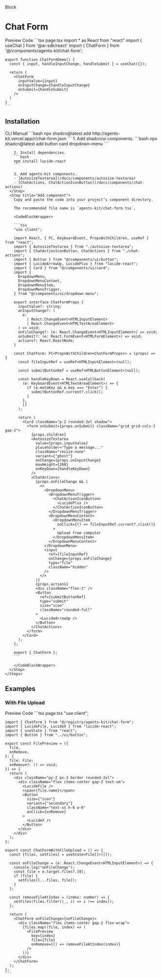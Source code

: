 

<Label>Block</Label>

# Chat Form

<Tabs defaultValue="preview" className="w-full not-prose">
  <TabsList>
    <TabsTrigger value="preview">Preview</TabsTrigger>
    <TabsTrigger value="code">Code</TabsTrigger>
  </TabsList>
  <TabsContent value="preview">
    <Card className="w-full p-8 items-center">
      <ChatForm />
    </Card>
  </TabsContent>
  <TabsContent value="code">
    ```tsx page.tsx
    import * as React from "react"
    import { useChat } from '@ai-sdk/react'
    import { ChatForm } from '@/components/agents-kit/chat-form';

    export function ChatFormDemo() {
      const { input, handleInputChange, handleSubmit } = useChat({});

      return (
        <ChatForm 
          inputValue={input} 
          onInputChange={handleInputChange} 
          onSubmit={handleSubmit} 
        />
      )
    }
    ```
  </TabsContent>
</Tabs>


## Installation

<Tabs defaultValue="cli" className="w-full">
  <TabsList>
    <TabsTrigger value="cli">CLI</TabsTrigger>
    <TabsTrigger value="manual">Manual</TabsTrigger>
  </TabsList>
  <TabsContent value="cli">
    ```bash
    npx shadcn@latest add http://agents-kit.vercel.app/r/chat-form.json
    ```
  </TabsContent>
  <TabsContent value="manual">
    <Steps>
      <Step title='Install dependencies'>
        1. Add shadcn/ui components.
        ```bash
        npx shadcn@latest add button card dropdown-menu
        ```

        2. Install dependencies.
        ```bash
        npm install lucide-react
        ```

        3. Add agents-kit components.
        - [AutosizeTextarea](/docs/components/autosize-textarea)
        - [ChatActions, ChatActionIconButton](/docs/components/chat-actions)
      </Step>
      <Step title="Add component">
        Copy and paste the code into your project’s component directory.

        The recommended file name is `agents-kit/chat-form.tsx`.
        
        <CodeBlockWrapper>

        ```tsx
        "use client";

        import React, { FC, KeyboardEvent, PropsWithChildren, useRef } from "react";
        import { AutosizeTextarea } from "./autosize-textarea";
        import { ChatActionIconButton, ChatActions } from "./chat-actions";
        import { Button } from "@/components/ui/button";
        import { LucideArrowUp, LucidePlus } from "lucide-react";
        import { Card } from "@/components/ui/card";
        import {
          DropdownMenu,
          DropdownMenuContent,
          DropdownMenuItem,
          DropdownMenuTrigger,
        } from "@/components/ui/dropdown-menu";

        export interface ChatFormProps {
          inputValue?: string;
          onInputChange?: (
            e:
              | React.ChangeEvent<HTMLInputElement>
              | React.ChangeEvent<HTMLTextAreaElement>
          ) => void;
          onFileChange?: (e: React.ChangeEvent<HTMLInputElement>) => void;
          onSubmit?: (e: React.FormEvent<HTMLFormElement>) => void;
          actions?: React.ReactNode;
        }

        const ChatForm: FC<PropsWithChildren<ChatFormProps>> = (props) => {
          const fileInputRef = useRef<HTMLInputElement>(null);

          const submitButtonRef = useRef<HTMLButtonElement>(null);

          const handleKeyDown = React.useCallback(
            (e: KeyboardEvent<HTMLTextAreaElement>) => {
              if (e.metaKey && e.key === "Enter") {
                submitButtonRef.current?.click();
              }
            },
            []
          );

          return (
            <Card className="p-2 rounded-3xl shadow">
              <form onSubmit={props.onSubmit} className="grid grid-cols-1 gap-2">
                {props.children}
                <AutosizeTextarea
                  value={props.inputValue}
                  placeholder="Type a message..."
                  className="resize-none"
                  variant={"ghost"}
                  onChange={props.onInputChange}
                  maxHeight={260}
                  onKeyDown={handleKeyDown}
                />
                <ChatActions>
                  {props.onFileChange && (
                    <>
                      <DropdownMenu>
                        <DropdownMenuTrigger>
                          <ChatActionIconButton>
                            <LucidePlus />
                          </ChatActionIconButton>
                        </DropdownMenuTrigger>
                        <DropdownMenuContent>
                          <DropdownMenuItem
                            onClick={() => fileInputRef.current?.click()}
                          >
                            Upload from computer
                          </DropdownMenuItem>
                        </DropdownMenuContent>
                      </DropdownMenu>
                      <input
                        ref={fileInputRef}
                        onChange={props.onFileChange}
                        type="file"
                        className="hidden"
                      />
                    </>
                  )}
                  {props.actions}
                  <div className="flex-1" />
                  <Button
                    ref={submitButtonRef}
                    type="submit"
                    size="icon"
                    className="rounded-full"
                  >
                    <LucideArrowUp />
                  </Button>
                </ChatActions>
              </form>
            </Card>
          );
        };

        export { ChatForm };
        ```

        </CodeBlockWrapper>
      </Step>
    </Steps>
  </TabsContent>
</Tabs>

## Examples

### With File Upload


<Tabs defaultValue="preview" className="w-full">
  <TabsList>
    <TabsTrigger value="preview">Preview</TabsTrigger>
    <TabsTrigger value="code">Code</TabsTrigger>
  </TabsList>
  <TabsContent value="preview">
    <Card className="w-full p-8 items-center">
      <ChatFormWithFileUpload />
    </Card>
  </TabsContent>
  <TabsContent value="code">
    ```tsx page.tsx
    "use client";

    import { ChatForm } from "@/registry/agents-kit/chat-form";
    import { LucideFile, LucideX } from "lucide-react";
    import { useState } from "react";
    import { Button } from "../ui/button";

    export const FilePreview = ({
      file,
      onRemove,
    }: {
      file: File;
      onRemove?: () => void;
    }) => {
      return (
        <div className="py-2 px-3 border rounded-2xl">
          <div className="flex items-center gap-2 text-sm">
            <LucideFile />
            <span>{file.name}</span>
            <Button
              size={"icon"}
              variant={"secondary"}
              className="text-xs h-6 w-6"
              onClick={onRemove}
            >
              <LucideX />
            </Button>
          </div>
        </div>
      );
    };

    export const ChatFormWithFileUpload = () => {
      const [files, setFiles] = useState<File[]>([]);

      const onFileChange = (e: React.ChangeEvent<HTMLInputElement>) => {
        console.log("onFileChange");
        const file = e.target.files?.[0];
        if (file) {
          setFiles([...files, file]);
        }
      };

      const removeFileAtIndex = (index: number) => {
        setFiles(files.filter((_, i) => i !== index));
      };

      return (
        <ChatForm onFileChange={onFileChange}>
          <div className="flex items-center gap-2 flex-wrap">
            {files.map((file, index) => (
              <FilePreview
                key={index}
                file={file}
                onRemove={() => removeFileAtIndex(index)}
              />
            ))}
          </div>
        </ChatForm>
      );
    };
    ```
  </TabsContent>
</Tabs>